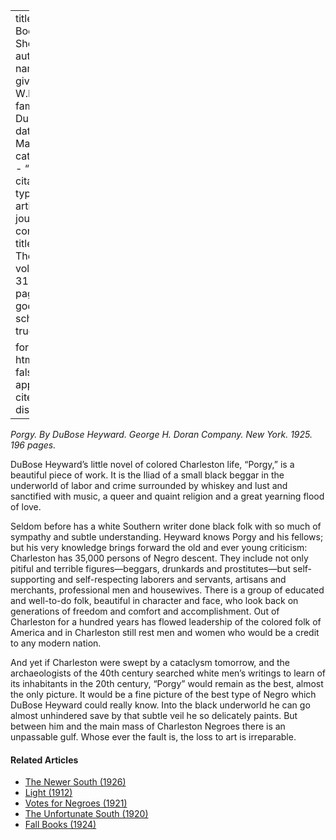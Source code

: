
---
title: 'Our Book Shelf'
author:
  - name:
      given: W.E.B.
      family: Du Bois
date: Mar. 1926
categories: 
  - ""
citation: 
  type: article-journal
  container-title: The Crisis
  volume: 31
  issue: 5
  page: 240
google-scholar: true

format:
  html:
    toc: false
    appendix-cite-as: display
---


*Porgy. By DuBose Heyward. George H. Doran Company. New York. 1925. 196 pages.*

DuBose Heyward's little novel of colored Charleston life, "Porgy," is a beautiful piece of work. It is the Iliad of a small black beggar in the underworld of labor and crime surrounded by whiskey and lust and sanctified with music, a queer and quaint religion and a great yearning flood of love. 

Seldom before has a white Southern writer done black folk with so much of sympathy and subtle understanding. Heyward knows Porgy and his fellows; but his very knowledge brings forward the old and ever young criticism: Charleston has 35,000 persons of Negro descent. They include not only pitiful and terrible figures---beggars, drunkards and prostitutes---but self-supporting and self-respecting laborers and servants, artisans and merchants, professional men and housewives. There is a group of educated and well-to-do folk, beautiful in character and face, who look back on generations of freedom and comfort and accomplishment. Out of Charleston for a hundred years has flowed leadership of the colored folk of America and in Charleston still rest men and women who would be a credit to any modern nation. 

 And yet if Charleston were swept by a cataclysm tomorrow, and the archaeologists of the 40th century searched white men's writings to learn of its inhabitants in the 20th century, "Porgy" would remain as the best, almost the only picture. It would be a fine picture of the best type of Negro which DuBose Heyward could really know. Into the black underworld he can go almost unhindered save by that subtle veil he so delicately paints. But between him and the main mass of Charleston Negroes there is an unpassable gulf. Whose ever the fault is, the loss to art is irreparable. 

<!-- Similar articles start here -->
<div  class="clear-wrap"></div>

#### Related Articles

* [The Newer South (1926)](/Volumes/31/04/newer_south.html)
* [Light (1912)](/Volumes/03/04/light.html)
* [Votes for Negroes (1921)](/Volumes/21/03/votes-for-negroes.html)
* [The Unfortunate South (1920)](/Volumes/19/04/unfortunate_south.html)
* [Fall Books (1924)](/Volumes/29/01/fall_books.html)

<!-- Similar articles end here -->